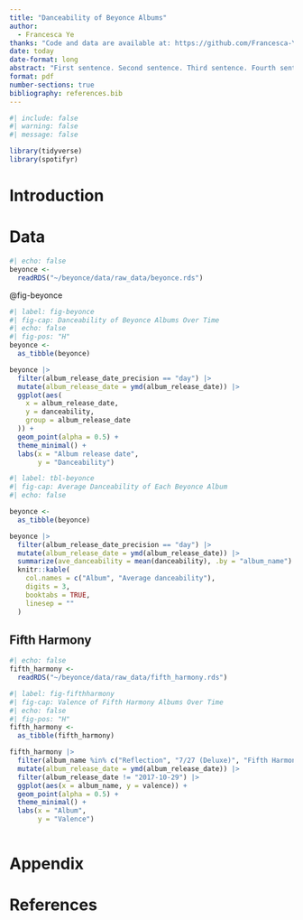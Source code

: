 ```yaml
---
title: "Danceability of Beyonce Albums"
author: 
  - Francesca Ye
thanks: "Code and data are available at: https://github.com/Francesca-Ye/beyonce"
date: today
date-format: long
abstract: "First sentence. Second sentence. Third sentence. Fourth sentence."
format: pdf
number-sections: true
bibliography: references.bib
---
```


```r
#| include: false
#| warning: false
#| message: false

library(tidyverse)
library(spotifyr)
```


# Introduction

# Data {#sec-data}

```r
#| echo: false
beyonce <-
  readRDS("~/beyonce/data/raw_data/beyonce.rds")
```
@fig-beyonce
```r
#| label: fig-beyonce
#| fig-cap: Danceability of Beyonce Albums Over Time
#| echo: false
#| fig-pos: "H"
beyonce <-
  as_tibble(beyonce)

beyonce |>
  filter(album_release_date_precision == "day") |>
  mutate(album_release_date = ymd(album_release_date)) |>
  ggplot(aes(
    x = album_release_date,
    y = danceability,
    group = album_release_date
  )) +
  geom_point(alpha = 0.5) +
  theme_minimal() +
  labs(x = "Album release date",
       y = "Danceability")
```

```r
#| label: tbl-beyonce
#| fig-cap: Average Danceability of Each Beyonce Album
#| echo: false

beyonce <-
  as_tibble(beyonce)

beyonce |>
  filter(album_release_date_precision == "day") |> 
  mutate(album_release_date = ymd(album_release_date)) |>
  summarize(ave_danceability = mean(danceability), .by = "album_name") |> 
  knitr::kable(
    col.names = c("Album", "Average danceability"),
    digits = 3,
    booktabs = TRUE,
    linesep = ""
  )
```

## Fifth Harmony
```r
#| echo: false
fifth_harmony <-
  readRDS("~/beyonce/data/raw_data/fifth_harmony.rds")
```

```r
#| label: fig-fifthharmony
#| fig-cap: Valence of Fifth Harmony Albums Over Time
#| echo: false
#| fig-pos: "H"
fifth_harmony <-
  as_tibble(fifth_harmony)

fifth_harmony |>
  filter(album_name %in% c("Reflection", "7/27 (Deluxe)", "Fifth Harmony")) |> 
  mutate(album_release_date = ymd(album_release_date)) |>
  filter(album_release_date != "2017-10-29") |> 
  ggplot(aes(x = album_name, y = valence)) +
  geom_point(alpha = 0.5) +
  theme_minimal() +
  labs(x = "Album",
       y = "Valence")
  

```

\newpage

\appendix

# Appendix {-}



\newpage


# References



